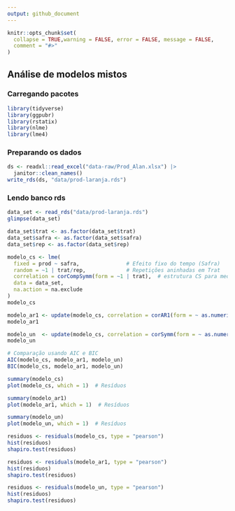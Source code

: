```yaml
---
output: github_document
---
```


<!-- README.md is generated from README.Rmd. Please edit that file -->

```r
knitr::opts_chunk$set(
  collapse = TRUE,warning = FALSE, error = FALSE, message = FALSE,
  comment = "#>"
)
```



## Análise de modelos mistos

### Carregando pacotes

```r
library(tidyverse)
library(ggpubr)
library(rstatix)
library(nlme)
library(lme4)
```

### Preparando os dados

```r
ds <- readxl::read_excel("data-raw/Prod_Alan.xlsx") |> 
  janitor::clean_names() 
write_rds(ds, "data/prod-laranja.rds")
```

### Lendo banco rds

```r
data_set <- read_rds("data/prod-laranja.rds")
glimpse(data_set)
```

```r
data_set$trat <- as.factor(data_set$trat)
data_set$safra <- as.factor(data_set$safra)
data_set$rep <- as.factor(data_set$rep)
```

```r
modelo_cs <- lme(
  fixed = prod ~ safra,               # Efeito fixo do tempo (Safra)
  random = ~1 | trat/rep,             # Repetições aninhadas em Trat
  correlation = corCompSymm(form = ~1 | trat),  # estrutura CS para medidas repetidas por Trat
  data = data_set,
  na.action = na.exclude
)
modelo_cs
```

```r
modelo_ar1 <- update(modelo_cs, correlation = corAR1(form = ~ as.numeric(safra) | trat))
modelo_ar1
```

```r
modelo_un  <- update(modelo_cs, correlation = corSymm(form = ~ as.numeric(safra) | trat))
modelo_un
```

```r
# Comparação usando AIC e BIC
AIC(modelo_cs, modelo_ar1, modelo_un)
BIC(modelo_cs, modelo_ar1, modelo_un)
```
```r
summary(modelo_cs)
plot(modelo_cs, which = 1)  # Resíduos
```



```r
summary(modelo_ar1)
plot(modelo_ar1, which = 1)  # Resíduos
```

```r
summary(modelo_un)
plot(modelo_un, which = 1)  # Resíduos
```

```r
residuos <- residuals(modelo_cs, type = "pearson")
hist(residuos)
shapiro.test(residuos)
```
```r
residuos <- residuals(modelo_ar1, type = "pearson")
hist(residuos)
shapiro.test(residuos)
```

```r
residuos <- residuals(modelo_un, type = "pearson")
hist(residuos)
shapiro.test(residuos)
```
